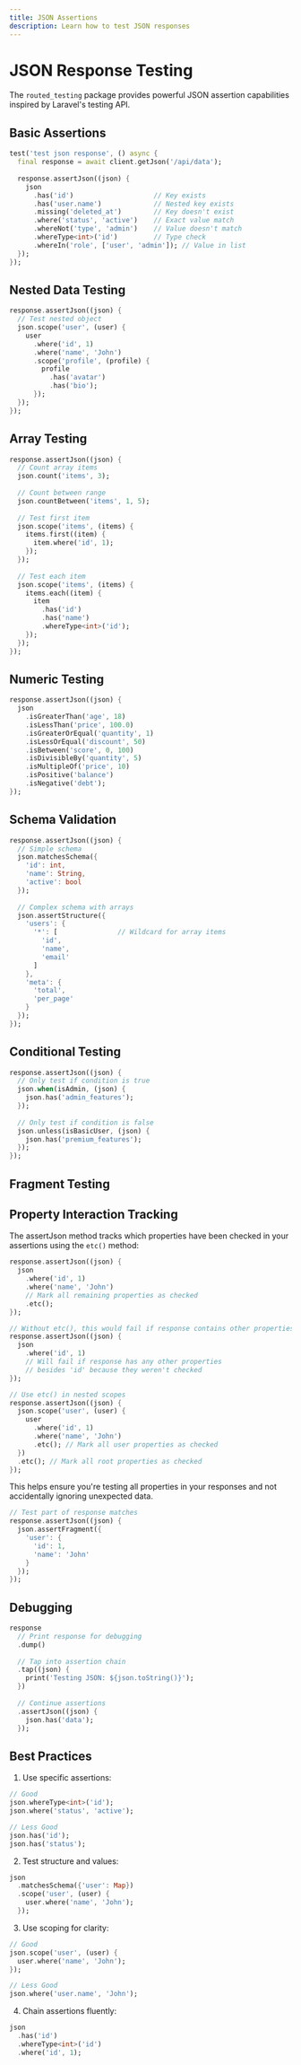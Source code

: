 ```yaml
---
title: JSON Assertions
description: Learn how to test JSON responses
---
```


# JSON Response Testing

The `routed_testing` package provides powerful JSON assertion capabilities inspired by Laravel's testing API.

## Basic Assertions

```dart
test('test json response', () async {
  final response = await client.getJson('/api/data');
  
  response.assertJson((json) {
    json
      .has('id')                    // Key exists
      .has('user.name')             // Nested key exists
      .missing('deleted_at')        // Key doesn't exist
      .where('status', 'active')    // Exact value match
      .whereNot('type', 'admin')    // Value doesn't match
      .whereType<int>('id')         // Type check 
      .whereIn('role', ['user', 'admin']); // Value in list
  });
});
```

## Nested Data Testing

```dart
response.assertJson((json) {
  // Test nested object
  json.scope('user', (user) {
    user
      .where('id', 1)
      .where('name', 'John')
      .scope('profile', (profile) {
        profile
          .has('avatar')
          .has('bio');
      });
  });
});
```

## Array Testing

```dart
response.assertJson((json) {
  // Count array items
  json.count('items', 3);
  
  // Count between range
  json.countBetween('items', 1, 5);
  
  // Test first item
  json.scope('items', (items) {
    items.first((item) {
      item.where('id', 1);
    });
  });
  
  // Test each item
  json.scope('items', (items) {
    items.each((item) {
      item
        .has('id')
        .has('name')
        .whereType<int>('id');
    });
  });
});
```

## Numeric Testing

```dart
response.assertJson((json) {
  json
    .isGreaterThan('age', 18)
    .isLessThan('price', 100.0)
    .isGreaterOrEqual('quantity', 1)
    .isLessOrEqual('discount', 50)
    .isBetween('score', 0, 100)
    .isDivisibleBy('quantity', 5)
    .isMultipleOf('price', 10)
    .isPositive('balance')
    .isNegative('debt');
});
```

## Schema Validation

```dart
response.assertJson((json) {
  // Simple schema
  json.matchesSchema({
    'id': int,
    'name': String,
    'active': bool
  });
  
  // Complex schema with arrays
  json.assertStructure({
    'users': {
      '*': [               // Wildcard for array items
        'id',
        'name',
        'email'
      ]
    },
    'meta': {
      'total',
      'per_page'
    }
  });
});
```

## Conditional Testing

```dart
response.assertJson((json) {
  // Only test if condition is true
  json.when(isAdmin, (json) {
    json.has('admin_features');
  });
  
  // Only test if condition is false
  json.unless(isBasicUser, (json) {
    json.has('premium_features');
  });
});
```

## Fragment Testing
## Property Interaction Tracking

The assertJson method tracks which properties have been checked in your assertions using the `etc()` method:

```dart
response.assertJson((json) {
  json
    .where('id', 1)
    .where('name', 'John')
    // Mark all remaining properties as checked
    .etc();
});

// Without etc(), this would fail if response contains other properties
response.assertJson((json) {
  json
    .where('id', 1)
    // Will fail if response has any other properties
    // besides 'id' because they weren't checked
});

// Use etc() in nested scopes
response.assertJson((json) {
  json.scope('user', (user) {
    user
      .where('id', 1)
      .where('name', 'John')
      .etc(); // Mark all user properties as checked
  })
  .etc(); // Mark all root properties as checked
});
```

This helps ensure you're testing all properties in your responses and not accidentally ignoring unexpected data.

```dart
// Test part of response matches
response.assertJson((json) {
  json.assertFragment({
    'user': {
      'id': 1,
      'name': 'John'
    }
  });
});
```

## Debugging

```dart
response
  // Print response for debugging
  .dump()
  
  // Tap into assertion chain
  .tap((json) {
    print('Testing JSON: ${json.toString()}');
  })
  
  // Continue assertions
  .assertJson((json) {
    json.has('data');
  });
```

## Best Practices

1. Use specific assertions:
```dart
// Good
json.whereType<int>('id');
json.where('status', 'active');

// Less Good
json.has('id');
json.has('status');
```

2. Test structure and values:
```dart
json
  .matchesSchema({'user': Map})
  .scope('user', (user) {
    user.where('name', 'John');
  });
```

3. Use scoping for clarity:
```dart
// Good
json.scope('user', (user) {
  user.where('name', 'John');
});

// Less Good
json.where('user.name', 'John');
```

4. Chain assertions fluently:
```dart
json
  .has('id')
  .whereType<int>('id')
  .where('id', 1);
```